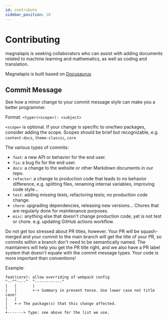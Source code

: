```yaml
---
id: contribute
sidebar_position: 10
---
```


# Contributing

magnalapis is seeking collaborators who can assist with adding documents related to machine learning and mathematics, as well as coding and translation.

Magnalapis is built based on [Docusaurus](https://docusaurus.io/)

## Commit Message

See how a minor change to your commit message style can make you a better programmer.

Format: `<type>(<scope>): <subject>`

`<scope>` is optional. If your change is specific to one/two packages, consider adding the scope. Scopes should be brief but recognizable, e.g. `content-docs`, `theme-classic`, `core`

The various types of commits:

- `feat`: a new API or behavior for the end user.<br/>
- `fix`: a bug fix for the end user.<br/>
- `docs`: a change to the website or other Markdown documents in our repo.<br/>
- `refactor`: a change to production code that leads to no behavior difference, e.g. splitting files, renaming internal variables, improving code style...<br/>
- `test`: adding missing tests, refactoring tests; no production code change.<br/>
- `chore`: upgrading dependencies, releasing new versions... Chores that are regularly done for maintenance purposes.<br/>
- `misc`: anything else that doesn't change production code, yet is not test or chore. e.g. updating GitHub actions workflow.

Do not get too stressed about PR titles, however. Your PR will be squash-merged and your commit to the main branch will get the title of your PR, so commits within a branch don't need to be semantically named. The maintainers will help you get the PR title right, and we also have a PR label system that doesn't equate with the commit message types. Your code is more important than conventions!

Example:
```
feat(core): allow overriding of webpack config
^--^^----^  ^------------^
|   |       |
|   |       +-> Summary in present tense. Use lower case not title case!
|   |
|   +-> The package(s) that this change affected.
|
+-------> Type: see above for the list we use.
```